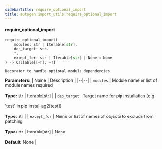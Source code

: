 ```yaml
---
sidebarTitle: require_optional_import
title: autogen.import_utils.require_optional_import
---
```


<code class="doc-symbol doc-symbol-heading doc-symbol-function"></code>
#### require_optional_import

```python
require_optional_import(
    modules: str | Iterable[str],
    dep_target: str,
    *,
    except_for: str | Iterable[str] | None = None
) -> Callable[[~T], ~T]
```

    Decorator to handle optional module dependencies

<b>Parameters:</b>
| Name | Description |
|--|--|
| `modules` | Module name or list of module names required<br/><br/>**Type:** str \| Iterable[str] |
| `dep_target` | Target name for pip installation (e.g.<br/><br/>'test' in pip install ag2[test])<br/><br/>**Type:** str |
| `except_for` | Name or list of names of objects to exclude from patching<br/><br/>**Type:** str \| Iterable[str] \| None<br/><br/>**Default:** None |

<br />